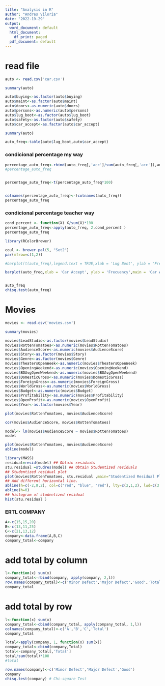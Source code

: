 ---
title: "Analysis in R"
author: "Andres Viloria"
date: "2022-10-29"
output:
  word_document: default
  html_document:
    df_print: paged
  pdf_document: default
---

# read file 
```{r}
auto <- read.csv('car.csv')
```


```{r}
summary(auto)
```

```{r}
auto$buying<-as.factor(auto$buying)
auto$maint<-as.factor(auto$maint)
auto$doors<-as.numeric(auto$doors)
auto$persons<-as.numeric(auto$persons)
auto$lug_boot<-as.factor(auto$lug_boot)
auto$safety<-as.factor(auto$safety)
auto$car_accept<-as.factor(auto$car_accept)
```



```{r}
summary(auto)
```

```{r}
auto_freq<-table(auto$lug_boot,auto$car_accept)
```


### condicional percentage my way
```{r}

percentage_auto_freq<-rbind(auto_freq[,'acc']/sum(auto_freq[,'acc']),auto_freq[,'good']/sum(auto_freq[,'good']),auto_freq[,'unacc']/sum(auto_freq[,'unacc']),auto_freq[,'vgood']/sum(auto_freq[,'vgood']))
#percentage_auto_freq


percentage_auto_freq<-t(percentage_auto_freq*100)


colnames(percentage_auto_freq)<-(colnames(auto_freq))
percentage_auto_freq

```

### condicional percentage teacher way
```{r}
cond_percent <- function(X) X/sum(X)*100
percentage_auto_freq<-apply(auto_freq, 2,cond_percent )
percentage_auto_freq
```



```{r}
library(RColorBrewer)

coul <- brewer.pal(5, "Set2") 
par(mfrow=c(1,2))

#barplot(t(auto_freq),legend.text = TRUE,xlab = 'Lug Boot', ylab = 'Frecuency' ,main = 'Luggage Boot by Car Accept', #col=coul ,beside = TRUE)

barplot(auto_freq,xlab = 'Car Accept', ylab = 'Frecuency',main = 'Car Accept by Luggage Boot' ,beside = TRUE,legend.text=c('big','med','small'),col=c('lightblue','pink','lightgreen'))



```

```{r}
auto_freq
chisq.test(auto_freq)
```














# Movies


```{r}
movies <- read.csv('movies.csv')
```


```{r}
summary(movies)
```



```{r}
movies$LeadStudio<-as.factor(movies$LeadStudio)
movies$RottenTomatoes<-as.numeric(movies$RottenTomatoes)
movies$AudienceScore<-as.numeric(movies$AudienceScore)
movies$Story<-as.factor(movies$Story)
movies$Genre<-as.factor(movies$Genre)
movies$TheatersOpenWeek<-as.numeric(movies$TheatersOpenWeek)
movies$OpeningWeekend<-as.numeric(movies$OpeningWeekend)
movies$BOAvgOpenWeekend<-as.numeric(movies$BOAvgOpenWeekend)
movies$DomesticGross<-as.numeric(movies$DomesticGross)
movies$ForeignGross<-as.numeric(movies$ForeignGross)
movies$WorldGross<-as.numeric(movies$WorldGross)
movies$Budget<-as.numeric(movies$Budget)
movies$Profitability<-as.numeric(movies$Profitability)
movies$OpenProfit<-as.numeric(movies$OpenProfit)
movies$Year<-as.factor(movies$Year)
```




```{r}
plot(movies$RottenTomatoes, movies$AudienceScore)
```



```{r}
cor(movies$AudienceScore, movies$RottenTomatoes)
```

```{r}
model<- lm(movies$AudienceScore ~ movies$RottenTomatoes)
model
```

```{r}
plot(movies$RottenTomatoes, movies$AudienceScore)
abline(model)
```

```{r}
library(MASS)
residual=resid(model) ## Obtain residuals
stu.residual =studres(model) ## Obtain Studentized residuals
## Studentized residual plot
plot(movies$RottenTomatoes, stu.residual ,main="Studentized Residual Plot",xlab = 'Rotten Tomatoes',ylab = 'Residual')
## Add different horizontal line.
abline(h=c(-2,0,2), col=c("red", "blue", "red"), lty=c(2,1,2), lwd=c(3,2,3))
abline(h=0)
## histogram of studentized residual
hist(stu.residual )
```



### ERTL COMPANY

```{r}
A<-c(15,15,20)
B<-c(13,11,25)
C<-c(21,13,12)
company<-data.frame(A,B,C)
company_total<-company

```


# add total by column
```{r}
l<-function(x) sum(x)
company_total<-rbind(company, apply(company, 2,l))
row.names(company_total)<-c('Minor Defect','Major Defect','Good','Total')
company_total
```

# add total by row
```{r}
l<-function(x) sum(x)
company_total<-cbind(company_total, apply(company_total, 1,l))
colnames(company_total)<-c('A','B','C','Total')
company_total
```



```{r}
Total<-apply(company, 1, function(x) sum(x))
company_total<-cbind(company,Total)
total<-company_total[,'Total']
total/sum(total)*100
#total
```

```{r}

row.names(company)<-c('Minor Defect','Major Defect','Good')
company
chisq.test(company) # Chi-square Test
```



